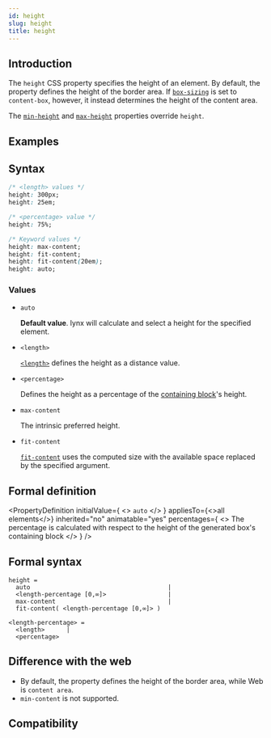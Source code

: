 ```yaml
---
id: height
slug: height
title: height
---
```


## Introduction

The `height` CSS property specifies the height of an element. By default, the property defines the height of the border area. If [`box-sizing`](./box-sizing.mdx) is set to `content-box`, however, it instead determines the height of the content area.

The [`min-height`](./min-height) and [`max-height`](./max-height) properties override `height`.

## Examples


<Go
  example="css-api"
  defaultFile="src/height/App.tsx"
  img="https://lf-lynx.tiktok-cdns.com/obj/lynx-artifacts-oss-sg/lynx-website/assets/doc/css/height.jpg"
  entry="src/height"
  defaultEntryFile="dist/height.lynx.bundle"
/>

## Syntax

```css
/* <length> values */
height: 300px;
height: 25em;

/* <percentage> value */
height: 75%;

/* Keyword values */
height: max-content;
height: fit-content;
height: fit-content(20em);
height: auto;
```

### Values

- `auto`

  **Default value**. lynx will calculate and select a height for the specified element.

- `<length>`

  [`<length>`](/api/css/data-type/length.mdx) defines the height as a distance value.

- `<percentage>`

  Defines the height as a percentage of the [containing block](https://developer.mozilla.org/en-US/docs/Web/CSS/Containing_block)'s height.

- `max-content`

  The intrinsic preferred height.

- `fit-content`

  [`fit-content`](/api/css/data-type/fit-content.mdx) uses the computed size with the available space replaced by the specified argument.

## Formal definition


<PropertyDefinition
  initialValue={
    <>
      <code>auto</code>
    </>
  }
  appliesTo={<>all elements</>}
  inherited="no"
  animatable="yes"
  percentages={
    <>
      The percentage is calculated with respect to the height of the generated
      box's containing block
    </>
  }
/>

## Formal syntax

```
height =
  auto                                      |
  <length-percentage [0,∞]>                 |
  max-content                               |
  fit-content( <length-percentage [0,∞]> )

<length-percentage> =
  <length>      |
  <percentage>
```

## Difference with the web

- By default, the property defines the height of the border area, while Web is `content area`.
- `min-content` is not supported.

## Compatibility


<LegacyCompatTable metadata="css/properties/height" />
